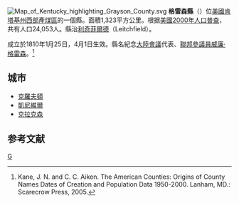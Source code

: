 {{noteTA
|T=zh-hans:格雷森县 (肯塔基州);zh-hk:格雷森縣 (肯塔基州);zh-tw:格雷森郡 (肯塔基州);
}}

{{Otheruses|格雷森縣|subject=美國肯塔基州的一個縣|other=同名的縣}}
[[File:Map_of_Kentucky_highlighting_Grayson_County.svg|right]]
'''格雷森縣'''（{{lang-en|Grayson County}}）位[[美國|美國]][[肯塔基州|肯塔基州]][[西部產煤區|西部產煤區]]的一個縣。面積1,323平方公里。根据[[美國2000年人口普查|美國2000年人口普查]]，共有人口24,053人。縣治[[利奇菲爾德|利奇菲爾德]]（Leitchfield）。

成立於1810年1月25日，4月1日生效。縣名紀念[[大陸會議|大陸會議]]代表、[[美國參議院|聯邦參議員]][[威廉·格雷森|威廉·格雷森]]。<ref>Kane, J. N. and C. C. Aiken. The American Counties: Origins of County Names Dates of Creation and Population Data 1950-2000. Lanham, MD.: Scarecrow Press, 2005.</ref>

== 城市 ==

* [[克罗夫顿_(肯塔基州)|克羅夫頓]] 
* [[凯尼维尔_(肯塔基州)|凱尼維爾]]
*[[克拉克森_(肯塔基州)|克拉克森]]

==参考文献==
<div class="references-small">
<references />
</div>
[[Category:肯塔基州行政区划|G]]